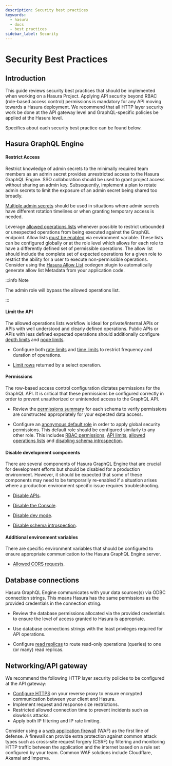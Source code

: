 ```yaml
---
description: Security best practices
keywords:
  - hasura
  - docs
  - best practices
sidebar_label: Security
---
```



# Security Best Practices

## Introduction

This guide reviews security best practices that should be implemented when working on a Hasura Project. Applying API
security beyond RBAC (role-based access control) permissions is mandatory for any API moving towards a Hasura
deployment. We recommend that all HTTP layer security work be done at the API gateway level and GraphQL-specific
policies be applied at the Hasura level.

<Thumbnail
  src="/img/guides/best-practices-security-apihasura-diagram.png"
  alt="Hasura/API security architecture"
  width="900px"
  className="no-shadow"
/>

Specifics about each security best practice can be found below.

## Hasura GraphQL Engine

#### Restrict Access

Restrict knowledge of admin secrets to the minimally required team members as an admin secret provides unrestricted
access to the Hasura GraphQL Engine. SSO collaboration should be used to grant project access without sharing an admin
key. Subsequently, implement a plan to rotate admin secrets to limit the exposure of an admin secret being shared too
broadly.

[Multiple admin secrets](/security/multiple-admin-secrets.mdx) should be used in situations where admin secrets have
different rotation timelines or when granting temporary access is needed.

Leverage [allowed operations lists](https://www.graphql-code-generator.com/plugins/other/hasura-allow-list) whenever
possible to restrict unbounded or unexpected operations from being executed against the GraphQL endpoint. Allow lists
[must be enabled](/security/allow-list.mdx#enable-allow-list) via environment variable. These lists can be configured
globally or at the role level which allows for each role to have a differently defined set of permissible operations.
The allow list should include the complete set of expected operations for a given role to restrict the ability for a
user to execute non-permissible operations. Consider using the
[Hasura Allow List](https://www.graphql-code-generator.com/plugins/other/hasura-allow-list) codegen plugin to
automatically generate allow list Metadata from your application code.

:::info Note

The admin role will bypass the allowed operations list.

:::

#### Limit the API

The allowed operations lists workflow is ideal for private/internal APIs or APIs with well understood and clearly
defined operations. Public APIs or APIs with less defined expected operations should additionally configure
[depth limits](/security/api-limits.mdx#depth-limits) and [node limits](/security/api-limits.mdx#node-limits).

- Configure both [rate limits](/security/api-limits.mdx#rate-limits) and
  [time limits](/security/api-limits.mdx#time-limits) to restrict frequency and duration of operations.

- [Limit rows](/auth/authorization/permission-rules.mdx#limit-rows-permissions) returned by a select operation.

#### Permissions

The row-based access control configuration dictates permissions for the GraphQL API. It is critical that these
permissions be configured correctly in order to prevent unauthorized or unintended access to the GraphQL API.

- Review the [permissions summary](/deployment/production-checklist.mdx#review-the-summary) for each schema to verify
  permissions are constructed appropriately for your expected data access.

- Configure an [anonymous default role](/auth/authorization/common-roles-auth-examples.mdx#anonymous-users-example) in
  order to apply global security permissions. This default role should be configured similarly to any other role. This
  includes [RBAC permissions](/auth/authorization/basics.mdx), [API limits](/security/api-limits.mdx),
  [allowed operations lists](https://www.graphql-code-generator.com/plugins/other/hasura-allow-list) and
  [disabling schema introspection](/security/disable-graphql-introspection.mdx).

#### Disable development components

There are several components of Hasura GraphQL Engine that are crucial for development efforts but should be disabled
for a production environment. However, it should be expected that some of these components may need to be temporarily
re-enabled if a situation arises where a production environment specific issue requires troubleshooting.

- [Disable APIs](/deployment/production-checklist.mdx#disable-apis).

- [Disable the Console](/deployment/production-checklist.mdx#disable-console).

- [Disable dev mode](/deployment/production-checklist.mdx#disable-dev-mode).

- [Disable schema introspection](/security/disable-graphql-introspection.mdx).

#### Additional environment variables

There are specific environment variables that should be configured to ensure appropriate communication to the Hasura
GraphQL Engine server.

- [Allowed CORS requests](/deployment/graphql-engine-flags/config-examples.mdx#configure-cors).

## Database connections

Hasura GraphQL Engine communicates with your data sources(s) via ODBC connection strings. This means Hasura has the same
permissions as the provided credentials in the connection string.

- Review the database permissions allocated via the provided credentials to ensure the level of access granted to Hasura
  is appropriate.

- Use database connections strings with the least privileges required for API operations.

- Configure [read replicas](/databases/connect-db/read-replicas.mdx) to route read-only operations (queries) to one (or
  many) read replicas.

## Networking/API gateway

We recommend the following HTTP layer security policies to be configured at the API gateway:

- [Configure HTTPS](/deployment/enable-https.mdx) on your reverse proxy to ensure encrypted communication between your
  client and Hasura.
- Implement request and response size restrictions.
- Restricted allowed connection time to prevent incidents such as slowloris attacks.
- Apply both IP filtering and IP rate limiting.

Consider using a a
[web application firewall](https://www.cloudflare.com/learning/ddos/glossary/web-application-firewall-waf/) (WAF) as the
first line of defense. A firewall can provide extra protection against common attack types such as cross-site request
forgery (CSRF) by filtering and monitoring HTTP traffic between the application and the internet based on a rule set
configured by your team. Common WAF solutions include Cloudflare, Akamai and Imperva.
